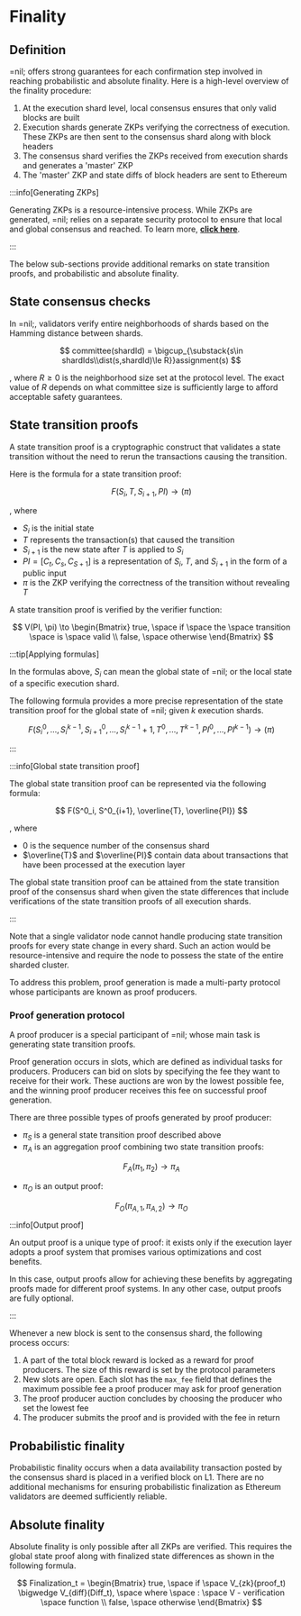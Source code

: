 # Finality

## Definition

=nil; offers strong guarantees for each confirmation step involved in reaching probabilistic and absolute finality. Here is a high-level overview of the finality procedure:

1. At the execution shard level, local consensus ensures that only valid blocks are built
2. Execution shards generate ZKPs verifying the correctness of execution. These ZKPs are then sent to the consensus shard along with block headers
3. The consensus shard verifies the ZKPs received from execution shards and generates a 'master' ZKP
4. The 'master' ZKP and state diffs of block headers are sent to Ethereum

:::info[Generating ZKPs]

Generating ZKPs is a resource-intensive process. While ZKPs are generated, =nil; relies on a separate security protocol to ensure that local and global consensus and reached. To learn more, [**click here**](../core-concepts/shards-parallel-execution#consensus-shard).

:::

The below sub-sections provide additional remarks on state transition proofs, and probabilistic and absolute finality.

## State consensus checks

In =nil;, validators verify entire neighborhoods of shards based on the Hamming distance between shards.

$$
committee(shardId) = \bigcup_{\substack{s\in shardIds\\dist(s,shardId)\le R}}assignment(s)
$$

, where $R\ge 0$ is the neighborhood size set at the protocol level. The exact value of $R$ depends on what committee size is sufficiently large to afford acceptable safety guarantees.

## State transition proofs

A state transition proof is a cryptographic construct that validates a state transition without the need to rerun the transactions causing the transition. 

Here is the formula for a state transition proof:

$$
F(S_i, T, S_{i+1}, PI) \to (\pi) 
$$

, where

* $S_i$ is the initial state
* $T$ represents the transaction(s) that caused the transition
* $S_{i+1}$ is the new state after $T$ is applied to $S_i$
* $PI = [C_t, C_s, C_{S+1}]$ is a representation of $S_i$, $T$, and $S_{i+1}$ in the form of a public input 
* $\pi$ is the ZKP verifying the correctness of the transition without revealing $T$

A state transition proof is verified by the verifier function:

$$
V(PI, \pi) \to \begin{Bmatrix} true, \space if \space the \space transition \space is \space valid \\ false, \space otherwise \end{Bmatrix}
$$

:::tip[Applying formulas]

In the formulas above, $S_i$ can mean the global state of =nil; or the local state of a specific execution shard.

The following formula provides a more precise representation of the state transition proof for the global state of =nil; given $k$ execution shards.

$$
F(S^0_i, ..., S^{k-1}_i, S^0_{i+1}, ..., S^{k-1}_i+1, T^0, ..., T^{k-1}, PI^0, ..., PI^{k-1}) \to (\pi)
$$

:::

:::info[Global state transition proof]

The global state transition proof can be represented via the following formula:

$$
F(S^0_i, S^0_{i+1}, \overline{T}, \overline{PI})
$$

, where

* $0$ is the sequence number of the consensus shard
* $\overline{T}$ and $\overline{PI}$ contain data about transactions that have been processed at the execution layer

The global state transition proof can be attained from the state transition proof of the consensus shard when given the state differences that include verifications of the state transition proofs of all execution shards.

:::

Note that a single validator node cannot handle producing state transition proofs for every state change in every shard. Such an action would be resource-intensive and require the node to possess the state of the entire sharded cluster.

To address this problem, proof generation is made a multi-party protocol whose participants are known as proof producers.

### Proof generation protocol

A proof producer is a special participant of =nil; whose main task is generating state transition proofs.

Proof generation occurs in slots, which are defined as individual tasks for producers. Producers can bid on slots by specifying the fee they want to receive for their work. These auctions are won by the lowest possible fee, and the winning proof producer receives this fee on successful proof generation.

There are three possible types of proofs generated by proof producer:

* $\pi_S$ is a general state transition proof described above
* $\pi_A$ is an aggregation proof combining two state transition proofs:

$$
F_A(\pi_1, \pi_2) \to \pi_A
$$

* $\pi_O$ is an output proof:

$$
F_O(\pi_{A, 1}, \pi_{A, 2}) \to \pi_O
$$

:::info[Output proof]

An output proof is a unique type of proof: it exists only if the execution layer adopts a proof system that promises various optimizations and cost benefits.

In this case, output proofs allow for achieving these benefits by aggregating proofs made for different proof systems. In any other case, output proofs are fully optional.

:::

Whenever a new block is sent to the consensus shard, the following process occurs:

1. A part of the total block reward is locked as a reward for proof producers. The size of this reward is set by the protocol parameters
2. New slots are open. Each slot has the `max_fee` field that defines the maximum possible fee a proof producer may ask for proof generation
3. The proof producer auction concludes by choosing the producer who set the lowest fee
4. The producer submits the proof and is provided with the fee in return

## Probabilistic finality

Probabilistic finality occurs when a data availability transaction posted by the consensus shard is placed in a verified block on L1. There are no additional mechanisms for ensuring probabilistic finalization as Ethereum validators are deemed sufficiently reliable.

## Absolute finality

Absolute finality is only possible after all ZKPs are verified. This requires the global state proof along with finalized state differences as shown in the following formula.

$$
Finalization_t = \begin{Bmatrix} true, \space if \space V_{zk}(proof_t) \bigwedge V_{diff}(Diff_t), \space where \space : \space V - verification \space function \\ false, \space otherwise \end{Bmatrix}
$$

